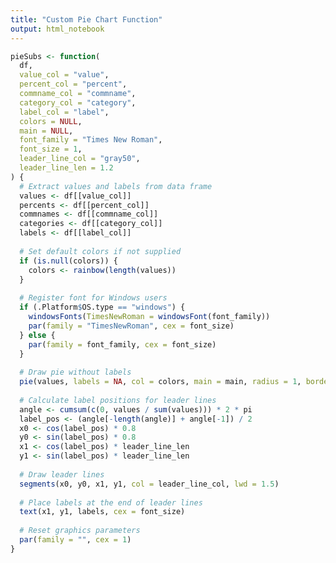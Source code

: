 ```yaml
---
title: "Custom Pie Chart Function"
output: html_notebook
---
```


```r
pieSubs <- function(
  df,
  value_col = "value",
  percent_col = "percent",
  commname_col = "commname",
  category_col = "category",
  label_col = "label",
  colors = NULL,
  main = NULL,
  font_family = "Times New Roman",
  font_size = 1,
  leader_line_col = "gray50",
  leader_line_len = 1.2
) {
  # Extract values and labels from data frame
  values <- df[[value_col]]
  percents <- df[[percent_col]]
  commnames <- df[[commname_col]]
  categories <- df[[category_col]]
  labels <- df[[label_col]]
  
  # Set default colors if not supplied
  if (is.null(colors)) {
    colors <- rainbow(length(values))
  }
  
  # Register font for Windows users
  if (.Platform$OS.type == "windows") {
    windowsFonts(TimesNewRoman = windowsFont(font_family))
    par(family = "TimesNewRoman", cex = font_size)
  } else {
    par(family = font_family, cex = font_size)
  }
  
  # Draw pie without labels
  pie(values, labels = NA, col = colors, main = main, radius = 1, border = NA)
  
  # Calculate label positions for leader lines
  angle <- cumsum(c(0, values / sum(values))) * 2 * pi
  label_pos <- (angle[-length(angle)] + angle[-1]) / 2
  x0 <- cos(label_pos) * 0.8
  y0 <- sin(label_pos) * 0.8
  x1 <- cos(label_pos) * leader_line_len
  y1 <- sin(label_pos) * leader_line_len
  
  # Draw leader lines
  segments(x0, y0, x1, y1, col = leader_line_col, lwd = 1.5)
  
  # Place labels at the end of leader lines
  text(x1, y1, labels, cex = font_size)
  
  # Reset graphics parameters
  par(family = "", cex = 1)
}
```
